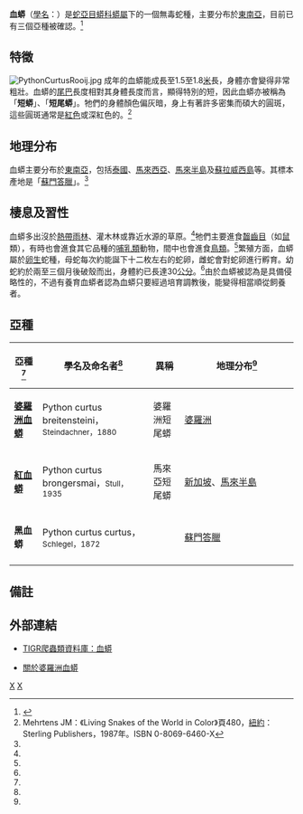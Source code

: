 {{Speciesbox
| image = Python_curtus.jpg
| taxon = Python curtus
| authority = [[Schlegel|Schlegel]], 1872
| synonyms = * ''Python curtus'' - Schlegel，1872
* ''Aspidoboa curtus'' - Sauvage，1884
* ''Python curtus'' - Boulenger，1890
* ''Python curtus'' - Boulenger，1893
* ''Python curtus curtus'' - Stull，1935
* ''Python curtus curtus'' - Stimson，1969
* ''Python curtus'' - Stuebing，1991<ref name="McD99">McDiarmid RW、Campbell JA、Touré T：《Snake Species of the World: A Taxonomic and Geographic Reference, vol. 1》頁511，Herpetologists' League，1999年。ISBN 1-893777-00-6</ref>
}}

'''血蟒'''（[[學名|學名]]：{{lang|la|''Python curtus''}}）是[[蛇亞目|蛇亞目]][[蟒科|蟒科]][[蟒屬|蟒屬]]下的一個無毒蛇種，主要分布於[[東南亞|東南亞]]，目前已有三個亞種被確認。<ref name="ITIS">{{ITIS|ID=634783|taxon=''Python curtus''|year=2007|date=11 September}}</ref>

==特徵==
[[File:PythonCurtusRooij.jpg|thumb]]
成年的血蟒能成長至1.5至1.8[[米_(單位)|米]]長，身體亦會變得非常粗壯。血蟒的[[尾巴|尾巴]]長度相對其身體長度而言，顯得特別的短，因此血蟒亦被稱為「'''短蟒'''」、「'''短尾蟒'''」。牠們的身體顏色偏灰暗，身上有著許多密集而碩大的圓斑，這些圓斑通常是[[紅色|紅色]]或深紅色的。<ref name="Meh87">Mehrtens JM：《Living Snakes of the World in Color》頁480，[[紐約|紐約]]：Sterling Publishers，1987年。ISBN 0-8069-6460-X</ref>

==地理分布==
血蟒主要分布於[[東南亞|東南亞]]，包括[[泰國|泰國]]、[[馬來西亞|馬來西亞]]、[[馬來半島|馬來半島]]及[[蘇拉威西島|蘇拉威西島]]等。其標本產地是「[[蘇門答臘|蘇門答臘]]」。<ref name="McD99"/>

==棲息及習性==
血蟒多出沒於[[熱帶雨林|熱帶雨林]]、灌木林或靠近水源的草原。<ref name="Meh87"/>牠們主要進食[[齧齒目|齧齒目]]（如[[鼠|鼠]]類），有時也會進食其它品種的[[哺乳類|哺乳類]]動物，間中也會進食[[鳥類|鳥類]]。<ref name="Meh87"/>繁殖方面，血蟒屬於[[卵生|卵生]]蛇種，母蛇每次約能誕下十二枚左右的蛇卵，雌蛇會對蛇卵進行孵育。幼蛇約於兩至三個月後破殼而出，身體約已長達30[[公分|公分]]。<ref name="Meh87"/>由於血蟒被認為是具備侵略性的，不過有養育血蟒者認為血蟒只要經過培育調教後，能變得相當順從飼養者。

==亞種==
{|cellspacing=0 cellpadding=2 border=1 style="border-collapse: collapse;"
!bgcolor="#f0f0f0"|亞種<ref name="ITIS"/>
!bgcolor="#f0f0f0"|學名及命名者<ref name="ITIS"/>
!bgcolor="#f0f0f0"|異稱
!bgcolor="#f0f0f0"|地理分布<ref name="McD99"/>
|-
|'''[[婆羅洲血蟒|婆羅洲血蟒]]'''
|Python curtus breitensteini，<small>Steindachner，1880</small>
|婆羅洲短尾蟒
|style="width:40%"|[[婆羅洲|婆羅洲]]
|-
|'''[[紅血蟒|紅血蟒]]'''
|Python curtus brongersmai，<small>Stull，1935</small>
|馬來亞短尾蟒
|[[新加坡|新加坡]]、[[馬來半島|馬來半島]]
|-
|'''黑血蟒'''
|Python curtus curtus，<small>Schlegel，1872</small>
|
|[[蘇門答臘|蘇門答臘]]
|-
|}

==備註==
{{Reflist}}

==外部連結==
*{{en}}[http://reptile-database.reptarium.cz/species.php?genus=Python&species=curtus TIGR爬蟲類資料庫：血蟒]
*{{en}}[https://web.archive.org/web/20070927031305/http://www.exotic-pets.eu/snakes/borneo-blood-python.php 關於婆羅洲血蟒]
{{Taxonbar|from=Q1344842}}

[[Category:蟒属|X]]
[[Category:_1872年描述的动物|X]]
